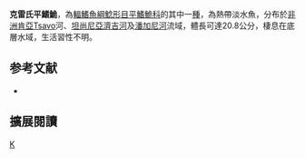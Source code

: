 {{Speciesbox 
| taxon = Amphilius krefftii
| status = NE
| status_system = IUCN3.1
| authority = [[Boulenger|Boulenger]], 1911
| synonyms = *''Amphilius kreffti'',Boulenger, 1911
}}

'''克雷氏平鰭鮠'''，為[[輻鰭魚綱|輻鰭魚綱]][[鯰形目|鯰形目]][[平鰭鮠科|平鰭鮠科]]的其中一[[種|種]]，為熱帶淡水魚，分布於[[非洲|非洲]][[肯亞|肯亞]]Tsavo河、[[坦尚尼亞|坦尚尼亞]][[濟吉河|濟吉河]]及[[潘加尼河|潘加尼河]]流域，體長可達20.8公分，棲息在底層水域，生活習性不明。

==参考文献==
*{{FishBase_species|genus=Amphilius|species=krefftii|year=2014|month=10}}

== 擴展閱讀 ==
{{refbegin}}
{{wikispecies-inline|Amphilius krefftii|克雷氏平鰭鮠}}
{{refend}}
{{Taxonbar|from=Q5540115}}

[[Category:平鰭鮠屬|K]]


{{魚類小作品}}